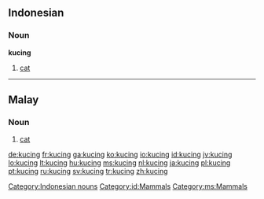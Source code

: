 ==Indonesian==
{{wikipedia|lang=id}}
===Noun===
'''kucing'''

# [[cat]]

[[Category:Indonesian nouns]]
[[Category:id:Mammals]]
----

==Malay==

===Noun===
{{infl|ms|noun}}

# [[cat]]

[[Category:ms:Mammals]]

[[de:kucing]]
[[fr:kucing]]
[[ga:kucing]]
[[ko:kucing]]
[[io:kucing]]
[[id:kucing]]
[[jv:kucing]]
[[lo:kucing]]
[[lt:kucing]]
[[hu:kucing]]
[[ms:kucing]]
[[nl:kucing]]
[[ja:kucing]]
[[pl:kucing]]
[[pt:kucing]]
[[ru:kucing]]
[[sv:kucing]]
[[tr:kucing]]
[[zh:kucing]]